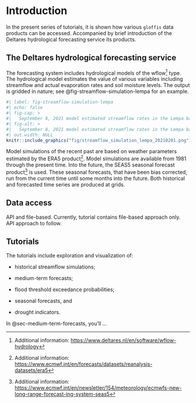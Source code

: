 # Introduction {#sec-introduction}

In the present series of tutorials, it is shown how various `gloffis` data products can be accessed. Accompanied by brief introduction of the Deltares hydrological forecasting service its products.

## The Deltares hydrological forecasting service {#sec-gloffis-intro}

The forecasting system includes hydrological models of the wflow[^index-1] type. The hydrological model estimates the value of various variables including streamflow and actual evaporation rates and soil moisture levels. The output is gridded in nature; see @fig-streamflow-simulation-lempa for an example.

[^index-1]: Additional information: <https://www.deltares.nl/en/software/wflow-hydrology>

```r
#| label: fig-streamflow-simulation-lempa
#| echo: false
#| fig-cap: >
#|   September 8, 2021 model estimated streamflow rates in the Lempa basin
#| fig-alt: >
#|   September 8, 2021 model estimated streamflow rates in the Lempa basin
#| out.width: NULL
knitr::include_graphics("fig/streamflow_simulation_lempa_20210201.png")
```

Model simulations of the recent past are based on weather parameters estimated by the ERA5 product[^index-2]. Model simulations are available from 1981 through the present time. Into the future, the SEAS5 seasonal forecast product[^index-3] is used. These seasonal forecasts, that have been bias corrected, run from the current time until some months into the future. Both historical and forecasted time series are produced at grids.

[^index-2]: Additional information: <https://www.ecmwf.int/en/forecasts/datasets/reanalysis-datasets/era5>

[^index-3]: Additional information: <https://www.ecmwf.int/en/newsletter/154/meteorology/ecmwfs-new-long-range-forecast-ing-system-seas5>

## Data access

API and file-based. Currently, tutorial contains file-based approach only. API approach to follow.

## Tutorials

The tutorials include exploration and visualization of:

-   historical streamflow simulations;

-   medium-term forecasts;

-   flood threshold exceedance probabilities;

-   seasonal forecasts, and

-   drought indicators.

In @sec-medium-term-forecasts, you'll ...
